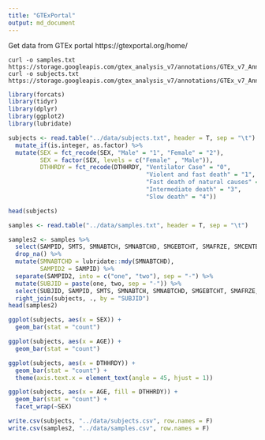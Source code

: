```yaml
---
title: "GTExPortal"
output: md_document
---
```



Get data from GTEx portal https://gtexportal.org/home/


```
curl -o samples.txt https://storage.googleapis.com/gtex_analysis_v7/annotations/GTEx_v7_Annotations_SampleAttributesDS.txt
curl -o subjects.txt https://storage.googleapis.com/gtex_analysis_v7/annotations/GTEx_v7_Annotations_SubjectPhenotypesDS.txt
```



```r

library(forcats)
library(tidyr)
library(dplyr)
library(ggplot2)
library(lubridate)

```


```r

subjects <- read.table("../data/subjects.txt", header = T, sep = "\t") %>%
  mutate_if(is.integer, as.factor) %>%
  mutate(SEX = fct_recode(SEX, "Male" = "1", "Female" = "2"),
         SEX = factor(SEX, levels = c("Female" , "Male")),
         DTHHRDY = fct_recode(DTHHRDY, "Ventilator Case" = "0",
                                       "Violent and fast death" = "1",
                                       "Fast death of natural causes" = "2",
                                       "Intermediate death" = "3",
                                       "Slow death" = "4"))

head(subjects)
```



```r

samples <- read.table("../data/samples.txt", header = T, sep = "\t") 

samples2 <- samples %>%
  select(SAMPID, SMTS, SMNABTCH, SMNABTCHD, SMGEBTCHT, SMAFRZE, SMCENTER, SMRIN, SMATSSCR) %>%
  drop_na() %>%
  mutate(SMNABTCHD = lubridate::mdy(SMNABTCHD),
         SAMPID2 = SAMPID) %>%
  separate(SAMPID2, into = c("one", "two"), sep = "-") %>%
  mutate(SUBJID = paste(one, two, sep = "-")) %>%
  select(SUBJID, SAMPID, SMTS, SMNABTCH, SMNABTCHD, SMGEBTCHT, SMAFRZE, SMCENTER, SMRIN, SMATSSCR) %>%
  right_join(subjects, ., by = "SUBJID")
head(samples2)
```


```r
ggplot(subjects, aes(x = SEX)) +
  geom_bar(stat = "count")

ggplot(subjects, aes(x = AGE)) +
  geom_bar(stat = "count")

ggplot(subjects, aes(x = DTHHRDY)) +
  geom_bar(stat = "count") +
  theme(axis.text.x = element_text(angle = 45, hjust = 1)) 

ggplot(subjects, aes(x = AGE, fill = DTHHRDY)) +
  geom_bar(stat = "count") +
  facet_wrap(~SEX)
```




```r
write.csv(subjects, "../data/subjects.csv", row.names = F)
write.csv(samples2, "../data/samples.csv", row.names = F)
```

